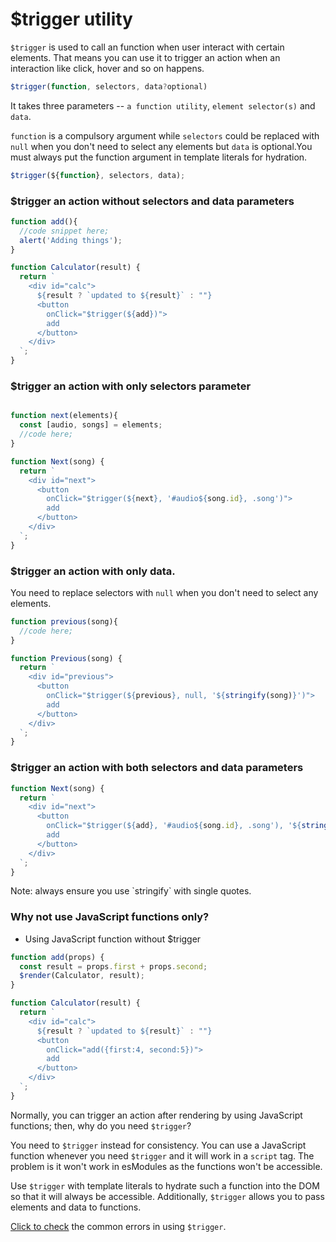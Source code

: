 # $trigger utility

`$trigger` is used to call an function when user interact with certain elements. That means you can use it to trigger an action when an interaction like click, hover and so on happens.

```js copy
$trigger(function, selectors, data?optional)
```

It takes three parameters -- `a function utility`, `element selector(s)` and `data`.

`function` is a compulsory argument while `selectors` could be replaced with `null` when you don't need to select any elements but `data` is optional.You must always put the function argument in template literals for hydration.

```js copy
$trigger(${function}, selectors, data);
```

### $trigger an action without selectors and data parameters

```js copy
function add(){
  //code snippet here;
  alert('Adding things');
}

function Calculator(result) {
  return `
    <div id="calc">
      ${result ? `updated to ${result}` : ""}
      <button 
        onClick="$trigger(${add})">
        add
      </button>
    </div>
  `;
}
```

### $trigger an action with only selectors parameter

```js copy

function next(elements){
  const [audio, songs] = elements;
  //code here;
}

function Next(song) {
  return `
    <div id="next">
      <button 
        onClick="$trigger(${next}, '#audio${song.id}, .song')">
        add
      </button>
    </div>
  `;
}
```

### $trigger an action with only data.

You need to replace selectors with `null` when you don't need to select any elements.

```js copy
function previous(song){
  //code here;
}

function Previous(song) {
  return `
    <div id="previous">
      <button 
        onClick="$trigger(${previous}, null, '${stringify(song)}')">
        add
      </button>
    </div>
  `;
}
```


### $trigger an action with both selectors and data parameters

```js copy
function Next(song) {
  return `
    <div id="next">
      <button 
        onClick="$trigger(${add}, '#audio${song.id}, .song'), '${stringify(song)}'">
        add
      </button>
    </div>
  `;
}
```


<Callout type="info" emoji="ℹ️">
  Note: always ensure you use `stringify` with single quotes.
</Callout>

### Why not use JavaScript functions only?

* Using JavaScript function without $trigger

```js copy
function add(props) {
  const result = props.first + props.second;
  $render(Calculator, result);
}

function Calculator(result) {
  return `
    <div id="calc">
      ${result ? `updated to ${result}` : ""}
      <button 
        onClick="add({first:4, second:5})">
        add
      </button>
    </div>
  `;
}
```
Normally, you can trigger an action after rendering by using JavaScript functions; then, why do you need `$trigger`?

You need to `$trigger` instead for consistency. You can use a JavaScript function whenever you need `$trigger` and it will work in a `script` tag. The problem is it won't work in esModules as the functions won't be accessible.

Use `$trigger` with template literals to hydrate such a function into the DOM so that it will always be accessible. Additionally, `$trigger` allows you to pass elements and data to functions.

[Click to check]() the common errors in using `$trigger`.